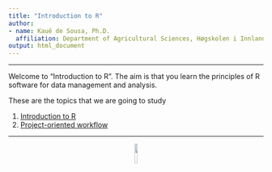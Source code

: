 ```yaml
---
title: "Introduction to R"
author:
- name: Kauê de Sousa, Ph.D.
  affiliation: Department of Agricultural Sciences, Høgskolen i Innlandet, Hamar, Norway <br> Digital Inclusion, Bioversity International, Montpellier, France
output: html_document
---
```


-----

Welcome to "Introduction to R". The aim is that you learn the principles of R software for data management and analysis.  

These are the topics that we are going to study 

1. [Introduction to R](01_introduction_to_R.html) 
2. [Project-oriented workflow](02_project_oriented_workflow.html) 

-----

<center>
<img src="img/inn-uni.png" width="10%"/>
</center>

